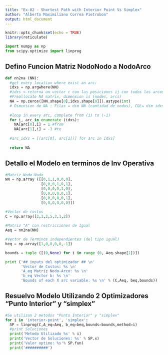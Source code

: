 ---
title: "Ex-02 - Shortest Path with Interior Point Vs Simplex"
author: "Alberto Maximiliano Correa Pietrobon"
output: html_document
---

```{r setup, include=FALSE}
knitr::opts_chunk$set(echo = TRUE)
library(reticulate)
```

```{python ImportPyLibraries}
import numpy as np
from scipy.optimize import linprog
```
## Defino Funcion Matriz NodoNodo a NodoArco
```{python Fc_NN2NA}
def nn2na (NN):
  #get every location where exist an arc:
  idxs = np.argwhere(NN)
  #idxs <-retorna un vector c con las posiciones ij con todos los arcos [(i1,j1),(i2,j2),etc]
  #Preallocate NA matrix, dimension is (nodes, arcs)
  NA = np.zeros([NN.shape[0],idxs.shape[0]]).astype(int)
  # Dimension de NA : Filas = dim NN (cantidad de nodos), COL= dim idxs (cantidad de arcos)
  
  #loop in every arc, complete from (1) to (-1)
  for i, arc in enumerate (idxs):
    NA[arc[0],i] = 1 #from
    NA[arc[1],i] = -1 #to
    
  #arc_idxs = [(arc[0], arc[1])] for arc in idxs]
  
  return NA
```
## Detallo el Modelo en terminos de Inv Operativa
```{python ModeloPL}
#Matriz Nodo-Nodo
NN = np.array ([[0,1,1,0,0,0],
                [0,0,0,1,0,1],
                [0,0,0,0,1,0],
                [0,0,0,0,0,1],
                [0,0,0,0,0,1],
                [0,0,0,0,0,0]])

#Vector de costos
C = np.array([2,1,2,5,2,1,2])
              
#Matriz "A" con restricciones de Igual
Aeq = nn2na(NN)

#Vector de Terminos independientes (del tipo igual)
beq = np.array([1,0,0,0,0,-1])

bounds = tuple ([(0,None) for i in range (0, Aeq.shape[1])])

print ('## inputs del optimizador ## \n'
       'Vector de Costos: %s \n'
       'A_eq Matriz Nodo-Arco: %s \n'
       'b_eq Vector b: %s \n'
       'Bounds of each X arc variable: %s \n' % (C,Aeq, beq,bounds))

```
## Resuelvo Modelo Utilizando 2 Optimizadores "Punto Interior" y "simplex"
```{python Run-Optimizador}
#Se utilizan 2 metodos "Punto Interior" y "simplex"
for i in 'interior-point', 'simplex':
  SP = linprog(C,A_eq=Aeq, b_eq=beq,bounds=bounds,method=i)
  #print Soluciones
  print('Metodo Utilizado %s' % i)
  print('Vector de Soluciones: %s' % SP.x)
  print('Valor optimo: %s'% SP.fun)
  print('##########')
  
```